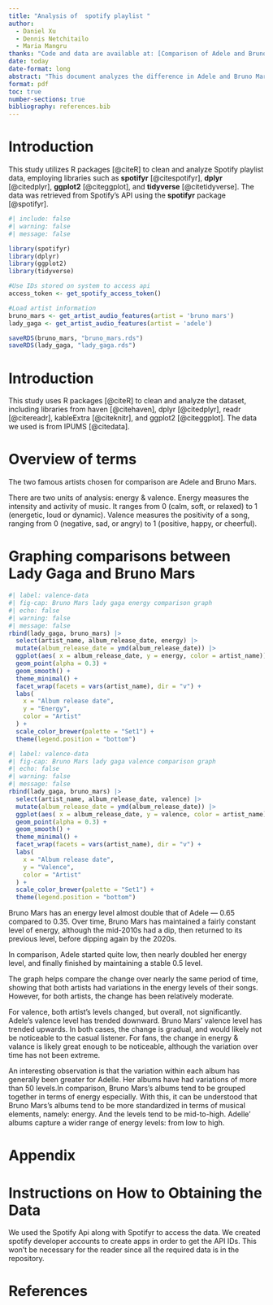 ```yaml
---
title: "Analysis of  spotify playlist "
author: 
  - Daniel Xu
  - Dennis Netchitailo
  - Maria Mangru
thanks: "Code and data are available at: [Comparison of Adele and Bruno Mars](https://github.com/possibleburger2/Adele_Bruno_comparison)."
date: today
date-format: long
abstract: "This document analyzes the difference in Adele and Bruno Mars' albums over time."
format: pdf
toc: true
number-sections: true
bibliography: references.bib
---
```

# Introduction
This study utilizes R packages [@citeR] to clean and analyze Spotify playlist data, employing libraries such as **spotifyr** [@citespotifyr], **dplyr** [@citedplyr], **ggplot2** [@citeggplot], and **tidyverse** [@citetidyverse]. The data was retrieved from Spotify's API using the **spotifyr** package [@spotifyr].

```r
#| include: false
#| warning: false
#| message: false

library(spotifyr)
library(dplyr)
library(ggplot2)
library(tidyverse)

#Use IDs stored on system to access api
access_token <- get_spotify_access_token()

#Load artist information
bruno_mars <- get_artist_audio_features(artist = 'bruno mars')
lady_gaga <- get_artist_audio_features(artist = 'adele')

saveRDS(bruno_mars, "bruno_mars.rds")
saveRDS(lady_gaga, "lady_gaga.rds")

```

# Introduction
This study uses R packages [@citeR] to clean and analyze the dataset, including libraries from haven [@citehaven], dplyr [@citedplyr], readr [@citereadr], kableExtra [@citeknitr], and ggplot2 [@citeggplot]. The data we used is from IPUMS [@citedata].

# Overview of terms
The two famous artists chosen for comparison are Adele and Bruno Mars. 

There are two units of analysis: energy & valence. 
Energy measures the intensity and activity of music. It ranges from 0 (calm, soft, or relaxed) to 1 (energetic, loud or dynamic). Valence measures the positivity of a song, ranging from 0 (negative, sad, or angry) to 1 (positive, happy, or cheerful).

# Graphing comparisons between Lady Gaga and Bruno Mars

```r
#| label: valence-data
#| fig-cap: Bruno Mars lady gaga energy comparison graph
#| echo: false
#| warning: false
#| message: false
rbind(lady_gaga, bruno_mars) |>
  select(artist_name, album_release_date, energy) |>
  mutate(album_release_date = ymd(album_release_date)) |> 
  ggplot(aes( x = album_release_date, y = energy, color = artist_name)) +
  geom_point(alpha = 0.3) +
  geom_smooth() +
  theme_minimal() +
  facet_wrap(facets = vars(artist_name), dir = "v") +
  labs(
    x = "Album release date",
    y = "Energy",
    color = "Artist"
  ) +
  scale_color_brewer(palette = "Set1") +
  theme(legend.position = "bottom")
```

```r
#| label: valence-data
#| fig-cap: Bruno Mars lady gaga valence comparison graph
#| echo: false
#| warning: false
#| message: false
rbind(lady_gaga, bruno_mars) |>
  select(artist_name, album_release_date, valence) |>
  mutate(album_release_date = ymd(album_release_date)) |> 
  ggplot(aes( x = album_release_date, y = valence, color = artist_name)) +
  geom_point(alpha = 0.3) +
  geom_smooth() +
  theme_minimal() +
  facet_wrap(facets = vars(artist_name), dir = "v") +
  labs(
    x = "Album release date",
    y = "Valence",
    color = "Artist"
  ) +
  scale_color_brewer(palette = "Set1") +
  theme(legend.position = "bottom")
```

Bruno Mars has an energy level almost double that of Adele — 0.65 compared to 0.35. Over time, Bruno Mars has maintained a fairly constant level of energy, although the mid-2010s had a dip, then returned to its previous level, before dipping again by the 2020s.  

In comparison, Adele started quite low, then nearly doubled her energy level, and finally finished by maintaining a stable 0.5 level.  

The graph helps compare the change over nearly the same period of time, showing that both artists had variations in the energy levels of their songs. However, for both artists, the change has been relatively moderate.   

For valence, both artist's levels changed, but overall, not significantly. Adele's valence level has trended downward. Bruno Mars' valence level has trended upwards. In both cases, the change is gradual, and would likely not be noticeable to the casual listener. For fans, the change in energy & valance is likely great enough to be noticeable, although the variation over time has not been extreme. 

An interesting observation is that the variation within each album has generally been greater for Adelle. Her albums have had variations of more than 50 levels.In comparison, Bruno Mars's albums tend to be grouped together in terms of energy especially. With this, it can be understood that Bruno Mars's albums tend to be more standardized in terms of musical elements, namely: energy. And the levels tend to be mid-to-high. Adelle' albums capture a wider range of energy levels: from low to high.


\newpage

\appendix

# Appendix {-}

# Instructions on How to Obtaining the Data
We used the Spotify Api along with Spotifyr to access the data. We created spotify developer accounts to create apps in order to get the API IDs. This won't be necessary for the reader since all the required data is in the repository.


\newpage

# References

